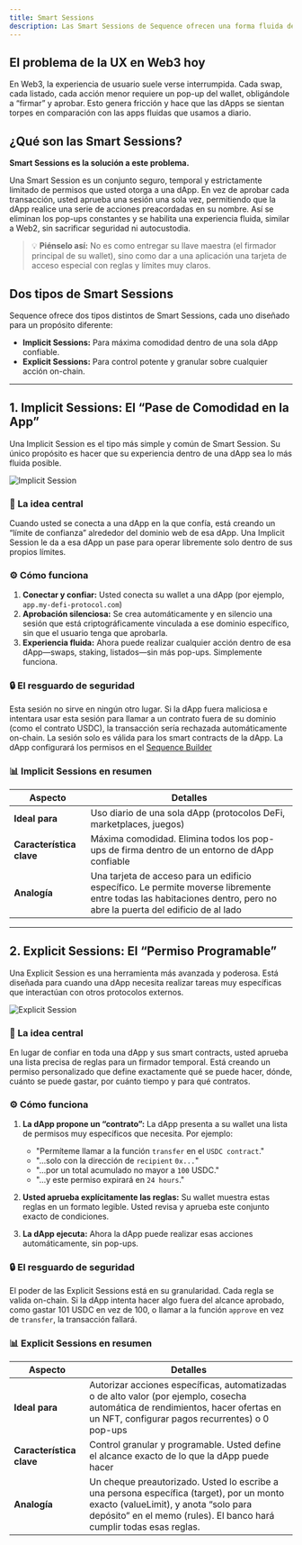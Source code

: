 ```yaml
---
title: Smart Sessions
description: Las Smart Sessions de Sequence ofrecen una forma fluida de interactuar con dApps al reducir los pop-ups del wallet y mejorar la experiencia del usuario.
---
```


## El problema de la UX en Web3 hoy
En Web3, la experiencia de usuario suele verse interrumpida. Cada swap, cada listado, cada acción menor requiere un pop-up del wallet, obligándole a “firmar” y aprobar. Esto genera fricción y hace que las dApps se sientan torpes en comparación con las apps fluidas que usamos a diario.

## ¿Qué son las Smart Sessions?
**Smart Sessions es la solución a este problema.**

Una Smart Session es un conjunto seguro, temporal y estrictamente limitado de permisos que usted otorga a una dApp. En vez de aprobar cada transacción, usted aprueba una sesión una sola vez, permitiendo que la dApp realice una serie de acciones preacordadas en su nombre. Así se eliminan los pop-ups constantes y se habilita una experiencia fluida, similar a Web2, sin sacrificar seguridad ni autocustodia.

> 💡 **Piénselo así:** No es como entregar su llave maestra (el firmador principal de su wallet), sino como dar a una aplicación una tarjeta de acceso especial con reglas y límites muy claros.

## Dos tipos de Smart Sessions
Sequence ofrece dos tipos distintos de Smart Sessions, cada uno diseñado para un propósito diferente:
- **Implicit Sessions:** Para máxima comodidad dentro de una sola dApp confiable.
- **Explicit Sessions:** Para control potente y granular sobre cualquier acción on-chain.

---

## 1. Implicit Sessions: El “Pase de Comodidad en la App”
Una Implicit Session es el tipo más simple y común de Smart Session. Su único propósito es hacer que su experiencia dentro de una dApp sea lo más fluida posible.

![Implicit Session](/images/implicit-diagram.png)

### 🎯 La idea central
Cuando usted se conecta a una dApp en la que confía, está creando un “límite de confianza” alrededor del dominio web de esa dApp. Una Implicit Session le da a esa dApp un pase para operar libremente solo dentro de sus propios límites.

### ⚙️ Cómo funciona

1. **Conectar y confiar:** Usted conecta su wallet a una dApp (por ejemplo, `app.my-defi-protocol.com`)
2. **Aprobación silenciosa:** Se crea automáticamente y en silencio una sesión que está criptográficamente vinculada a ese dominio específico, sin que el usuario tenga que aprobarla.
3. **Experiencia fluida:** Ahora puede realizar cualquier acción dentro de esa dApp—swaps, staking, listados—sin más pop-ups. Simplemente funciona.

### 🔒 El resguardo de seguridad
Esta sesión no sirve en ningún otro lugar. Si la dApp fuera maliciosa e intentara usar esta sesión para llamar a un contrato fuera de su dominio (como el contrato USDC), la transacción sería rechazada automáticamente on-chain. La sesión solo es válida para los smart contracts de la dApp.
La dApp configurará los permisos en el [Sequence Builder](https://sequence.build)

### 📊 Implicit Sessions en resumen

| Aspecto                  | Detalles                                                                                                                                                             |
| ------------------------ | -------------------------------------------------------------------------------------------------------------------------------------------------------------------- |
| **Ideal para**           | Uso diario de una sola dApp (protocolos DeFi, marketplaces, juegos)                                                                                                  |
| **Característica clave** | Máxima comodidad. Elimina todos los pop-ups de firma dentro de un entorno de dApp confiable                                                                          |
| **Analogía**             | Una tarjeta de acceso para un edificio específico. Le permite moverse libremente entre todas las habitaciones dentro, pero no abre la puerta del edificio de al lado |

---

## 2. Explicit Sessions: El “Permiso Programable”
Una Explicit Session es una herramienta más avanzada y poderosa. Está diseñada para cuando una dApp necesita realizar tareas muy específicas que interactúan con otros protocolos externos.

![Explicit Session](/images/explicit-diagram.png)

### 🎯 La idea central
En lugar de confiar en toda una dApp y sus smart contracts, usted aprueba una lista precisa de reglas para un firmador temporal. Está creando un permiso personalizado que define exactamente qué se puede hacer, dónde, cuánto se puede gastar, por cuánto tiempo y para qué contratos.

### ⚙️ Cómo funciona

1.  **La dApp propone un “contrato”:** La dApp presenta a su wallet una lista de permisos muy específicos que necesita. Por ejemplo:
    - "Permíteme llamar a la función `transfer` en el `USDC contract`."
    - "...solo con la dirección de `recipient` `0x...`"
    - "...por un total acumulado no mayor a `100` USDC."
    - "...y este permiso expirará en `24 hours`."

2.  **Usted aprueba explícitamente las reglas:** Su wallet muestra estas reglas en un formato legible. Usted revisa y aprueba este conjunto exacto de condiciones.

3.  **La dApp ejecuta:** Ahora la dApp puede realizar esas acciones automáticamente, sin pop-ups.

### 🔒 El resguardo de seguridad
El poder de las Explicit Sessions está en su granularidad. Cada regla se valida on-chain. Si la dApp intenta hacer algo fuera del alcance aprobado, como gastar 101 USDC en vez de 100, o llamar a la función `approve` en vez de `transfer`, la transacción fallará.

### 📊 Explicit Sessions en resumen

| Aspecto                  | Detalles                                                                                                                                                                                                 |
| ------------------------ | -------------------------------------------------------------------------------------------------------------------------------------------------------------------------------------------------------- |
| **Ideal para**           | Autorizar acciones específicas, automatizadas o de alto valor (por ejemplo, cosecha automática de rendimientos, hacer ofertas en un NFT, configurar pagos recurrentes) o 0 pop-ups                       |
| **Característica clave** | Control granular y programable. Usted define el alcance exacto de lo que la dApp puede hacer                                                                                                             |
| **Analogía**             | Un cheque preautorizado. Usted lo escribe a una persona específica (target), por un monto exacto (valueLimit), y anota “solo para depósito” en el memo (rules). El banco hará cumplir todas esas reglas. |